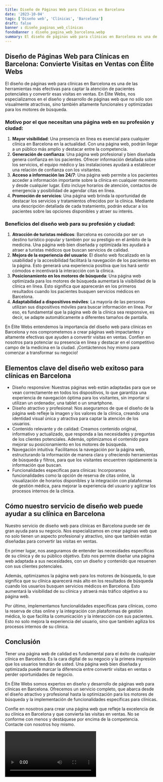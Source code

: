 ```yaml
---
title: Diseño de Páginas Web para Clínicas en Barcelona
date: '2023-10-04'
tags: ['Diseño web', 'Clínicas', 'Barcelona']
draft: false
banner : diseño_paginas_web_clínicas
fondoBanner : diseño_pagina_web_barcelona.webp
summary: El diseño de páginas web para clínicas en Barcelona es una de las herramientas más efectivas para captar la atención de pacientes potenciales y convertir esas visitas en ventas. En Élite Webs, nos especializamos en el diseño y desarrollo de páginas web que no sólo son visualmente atractivas, sino también altamente funcionales y optimizadas para los motores de búsqueda.
---
```


## Diseño de Páginas Web para Clínicas en Barcelona: Convierte Visitas en Ventas con Élite Webs

El diseño de páginas web para clínicas en Barcelona es una de las herramientas más efectivas para captar la atención de pacientes potenciales y convertir esas visitas en ventas. En Élite Webs, nos especializamos en el diseño y desarrollo de páginas web que no sólo son visualmente atractivas, sino también altamente funcionales y optimizadas para los motores de búsqueda.

### Motivo por el que necesitan una página web en su profesión y ciudad:

1. **Mayor visibilidad**: Una presencia en línea es esencial para cualquier clínica en Barcelona en la actualidad. Con una página web, podrán llegar a un público más amplio y destacar entre la competencia.
2. **Generación de confianza**: Una página web profesional y bien diseñada genera confianza en los pacientes. Ofrecer información detallada sobre los servicios, el equipo médico y las instalaciones ayudará a establecer una relación de confianza con los visitantes.
3. **Acceso a información las 24/7**: Una página web permite a los pacientes acceder a información importante sobre la clínica en cualquier momento y desde cualquier lugar. Esto incluye horarios de atención, contactos de emergencia y posibilidad de agendar citas en línea.
4. **Promoción de servicios**: Una página web brinda la oportunidad de destacar los servicios y tratamientos ofrecidos por la clínica. Mediante una descripción detallada de cada tratamiento, podrán educar a los pacientes sobre las opciones disponibles y atraer su interés.

### Beneficios del diseño web para su profesión y ciudad:

1. **Atracción de turistas médicos**: Barcelona es conocida por ser un destino turístico popular y también por su prestigio en el ámbito de la medicina. Una página web bien diseñada y optimizada les ayudará a atraer a turistas médicos que buscan servicios de calidad.
2. **Mejora de la experiencia del usuario**: El diseño web focalizado en la usabilidad y la accesibilidad facilitará la navegación de los pacientes en la página. Esto generará una experiencia positiva que los hará sentir cómodos e incentivará la interacción con la clínica.
3. **Posicionamiento en los motores de búsqueda**: Una página web optimizada para los motores de búsqueda aumentará la visibilidad de la clínica en línea. Esto significa que aparecerán en los primeros resultados cuando los pacientes busquen servicios médicos en Barcelona.
4. **Adaptabilidad a dispositivos móviles**: La mayoría de las personas utilizan sus dispositivos móviles para buscar información en línea. Por eso, es fundamental que la página web de la clínica sea responsive, es decir, se adapte automáticamente a diferentes tamaños de pantalla.

En Élite Webs entendemos la importancia del diseño web para clínicas en Barcelona y nos comprometemos a crear páginas web impactantes y altamente efectivas que ayuden a convertir visitas en ventas. Confíen en nosotros para potenciar su presencia en línea y destacar en el competitivo campo de la medicina en la ciudad. ¡Contáctennos hoy mismo para comenzar a transformar su negocio!

<GifSeo />

<Cta />

## Elementos clave del diseño web exitoso para clínicas en Barcelona

- Diseño responsive: Nuestras páginas web están adaptadas para que se vean correctamente en todos los dispositivos, lo que garantiza una experiencia de navegación óptima para los visitantes, sin importar si utilizan un ordenador, una tablet o un smartphone.
- Diseño atractivo y profesional: Nos aseguramos de que el diseño de la página web refleje la imagen y los valores de la clínica, creando una identidad visual única y atractiva para captar la atención de los usuarios.
- Contenido relevante y de calidad: Creamos contenido original, informativo y actualizado, que responda a las necesidades y preguntas de los clientes potenciales. Además, optimizamos el contenido para mejorar su posicionamiento en los motores de búsqueda.
- Navegación intuitiva: Facilitamos la navegación por la página web, estructurando la información de manera clara y ofreciendo herramientas de búsqueda y filtros, para que los visitantes encuentren rápidamente la información que buscan.
- Funcionalidades específicas para clínicas: Incorporamos funcionalidades como la opción de reserva de citas online, la visualización de horarios disponibles y la integración con plataformas de gestión médica, para mejorar la experiencia del usuario y agilizar los procesos internos de la clínica.

## Cómo nuestro servicio de diseño web puede ayudar a su clínica en Barcelona

Nuestro servicio de diseño web para clínicas en Barcelona puede ser de gran ayuda para su negocio. Nos especializamos en crear páginas web que no solo tienen un aspecto profesional y atractivo, sino que también están diseñadas para convertir las visitas en ventas.

En primer lugar, nos aseguramos de entender las necesidades específicas de su clínica y de su público objetivo. Esto nos permite diseñar una página web adaptada a sus necesidades, con un diseño y contenido que resuenen con sus clientes potenciales.

Además, optimizamos la página web para los motores de búsqueda, lo que significa que su clínica aparecerá más alto en los resultados de búsqueda cuando los usuarios busquen servicios médicos en Barcelona. Esto aumentará la visibilidad de su clínica y atraerá más tráfico objetivo a su página web.

Por último, implementamos funcionalidades específicas para clínicas, como la reserva de citas online y la integración con plataformas de gestión médica, lo que facilita la comunicación y la interacción con sus pacientes. Esto no solo mejora la experiencia del usuario, sino que también agiliza los procesos internos de su clínica.

## Conclusión

Tener una página web de calidad es fundamental para el éxito de cualquier clínica en Barcelona. Es la cara digital de su negocio y la primera impresión que los usuarios tendrán de usted. Una página web bien diseñada y optimizada puede marcar la diferencia entre convertir visitas en ventas o perder oportunidades de negocio.

En Élite Webs somos expertos en diseño y desarrollo de páginas web para clínicas en Barcelona. Ofrecemos un servicio completo, que abarca desde el diseño atractivo y profesional hasta la optimización para los motores de búsqueda y la implementación de funcionalidades específicas para clínicas. 

Confíe en nosotros para crear una página web que refleje la excelencia de su clínica en Barcelona y que convierta las visitas en ventas. No se conforme con menos y destáquese por encima de la competencia. Contacte con nosotros hoy mismo.

<Video />

<CtaBot job='Clínicas' city='Barcelona'/>

<Gmaps query='Barcelona+españa+maps' />